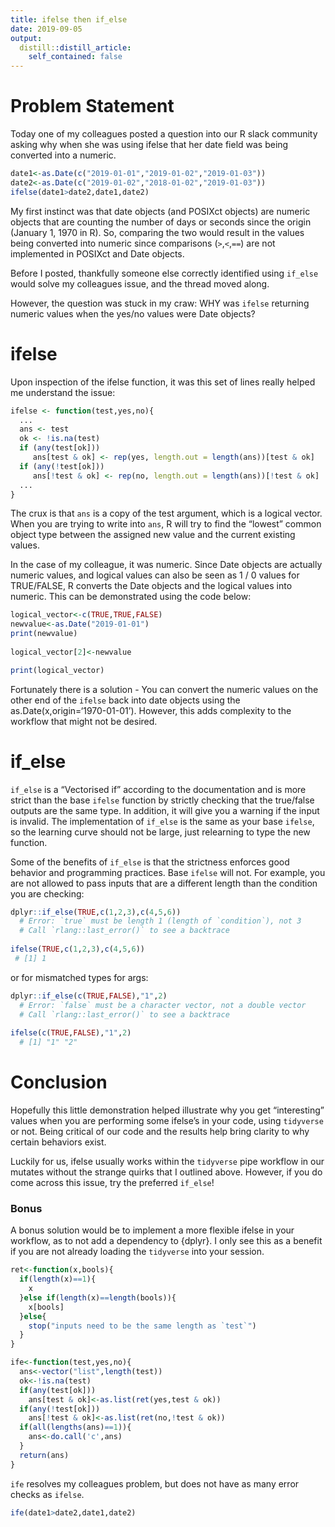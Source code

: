 ```yaml
---
title: ifelse then if_else
date: 2019-09-05
output:
  distill::distill_article:
    self_contained: false
---
```


# Problem Statement
Today one of my colleagues posted a question into our R slack community asking why when she was using ifelse that her date field was being converted into a numeric.

```r
date1<-as.Date(c("2019-01-01","2019-01-02","2019-01-03"))
date2<-as.Date(c("2019-01-02","2018-01-02","2019-01-03"))
ifelse(date1>date2,date1,date2)
```


My first instinct was that date objects (and POSIXct objects) are numeric objects that are counting the number of days or seconds since the origin (January 1, 1970 in R). So, comparing the two would result in the values being converted into numeric since comparisons (`>`,`<`,`==`) are not implemented in POSIXct and Date objects.

Before I posted, thankfully someone else correctly identified using `if_else` would solve my colleagues issue, and the thread moved along.

However, the question was stuck in my craw: WHY was `ifelse` returning numeric values when the yes/no values were Date objects? 

# ifelse
Upon inspection of the ifelse function, it was this set of lines really helped me understand the issue:

```r
ifelse <- function(test,yes,no){
  ...
  ans <- test
  ok <- !is.na(test)
  if (any(test[ok])) 
     ans[test & ok] <- rep(yes, length.out = length(ans))[test & ok]
  if (any(!test[ok])) 
     ans[!test & ok] <- rep(no, length.out = length(ans))[!test & ok]
  ...
}

```

The crux is that `ans` is a copy of the test argument, which is a logical vector. When you are trying to write into `ans`, R will try to find the "lowest" common object type between the assigned new value and the current existing values.

In the case of my colleague, it was numeric. Since Date objects are actually numeric values, and logical values can also be seen as 1 / 0 values for TRUE/FALSE, R converts the Date objects and the logical values into numeric. This can be demonstrated using the code below:

```r
logical_vector<-c(TRUE,TRUE,FALSE)
newvalue<-as.Date("2019-01-01")
print(newvalue)
  
logical_vector[2]<-newvalue

print(logical_vector)
```


Fortunately there is a solution - You can convert the numeric values on the other end of the `ifelse` back into date objects using the as.Date(x,origin='1970-01-01'). However, this adds complexity to the workflow that might not be desired.
 
 
# if_else 
 
`if_else` is a "Vectorised if" according to the documentation and is more strict than the base `ifelse` function by strictly checking that the true/false outputs are the same type. In addition, it will give you a warning if the input is invalid. The implementation of `if_else` is the same as your base `ifelse`, so the learning curve should not be large, just relearning to type the new function.

Some of the benefits of `if_else` is that the strictness enforces good behavior and programming practices. Base `ifelse` will not. For example, you are not allowed to pass inputs that are a different length than the condition you are checking:

```r
dplyr::if_else(TRUE,c(1,2,3),c(4,5,6))
  # Error: `true` must be length 1 (length of `condition`), not 3
  # Call `rlang::last_error()` to see a backtrace
  
ifelse(TRUE,c(1,2,3),c(4,5,6))
 # [1] 1
```

or for mismatched types for args:

```r
dplyr::if_else(c(TRUE,FALSE),"1",2)
  # Error: `false` must be a character vector, not a double vector
  # Call `rlang::last_error()` to see a backtrace
  
ifelse(c(TRUE,FALSE),"1",2)
  # [1] "1" "2"
```

# Conclusion

Hopefully this little demonstration helped illustrate why you get "interesting" values when you are performing some ifelse's in your code, using `tidyverse` or not. Being critical of our code and the results help bring clarity to why certain behaviors exist.

Luckily for us, ifelse usually works within the `tidyverse` pipe workflow in our mutates without the strange quirks that I outlined above. However, if you do come across this issue, try the preferred `if_else`!


### Bonus

A bonus solution would be to implement a more flexible ifelse in your workflow, as to not add a dependency to {dplyr}. I only see this as a benefit if you are not already loading the `tidyverse` into your session.

```r

ret<-function(x,bools){
  if(length(x)==1){
    x
  }else if(length(x)==length(bools)){
    x[bools]
  }else{
    stop("inputs need to be the same length as `test`")
  }
}

ife<-function(test,yes,no){
  ans<-vector("list",length(test))
  ok<-!is.na(test)
  if(any(test[ok]))
    ans[test & ok]<-as.list(ret(yes,test & ok))
  if(any(!test[ok]))
    ans[!test & ok]<-as.list(ret(no,!test & ok))
  if(all(lengths(ans)==1)){
    ans<-do.call('c',ans)
  }
  return(ans)
}

```

`ife` resolves my colleagues problem, but does not have as many error checks as `ifelse`.

```r

ife(date1>date2,date1,date2)

```
